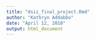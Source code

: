 ```yaml
---
title: "dsii_final_project.Rmd"
author: "Kathryn Addabbo"
date: "April 12, 2018"
output: html_document
---
```


